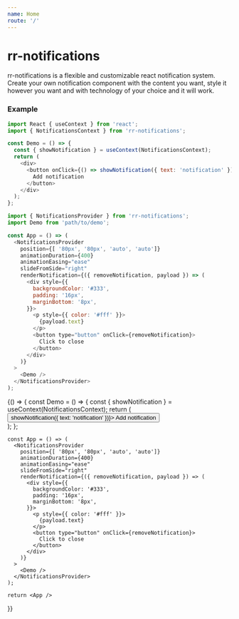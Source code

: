 ```yaml
---
name: Home
route: '/'
---
```


# rr-notifications

rr-notifications is a flexible and customizable react notification system. Create your own notification component with the content you want,
style it however you want and with technology of your choice and it will work.

### Example



```js
import React { useContext } from 'react';
import { NotificationsContext } from 'rr-notifications';

const Demo = () => {
  const { showNotification } = useContext(NotificationsContext);
  return (
    <div>
      <button onClick={() => showNotification({ text: 'notification' })}>
        Add notification
      </button>
    </div>
  );
};
```

```js
import { NotificationsProvider } from 'rr-notifications';
import Demo from 'path/to/demo';

const App = () => (
  <NotificationsProvider
    position={[ '80px', '80px', 'auto', 'auto']}
    animationDuration={400}
    animationEasing="ease"
    slideFromSide="right"
    renderNotification={({ removeNotification, payload }) => (
      <div style={{ 
        backgroundColor: '#333',
        padding: '16px', 
        marginBottom: '8px',
      }}>
        <p style={{ color: '#fff' }}>
          {payload.text}
        </p>
        <button type="button" onClick={removeNotification}>
          Click to close
        </button>
      </div>
    )}
  >
    <Demo />
  </NotificationsProvider>
);
```
<Playground>
  {() => {
    const Demo = () => {
      const { showNotification } = useContext(NotificationsContext);
      return (
        <div>
          <button onClick={() => showNotification({ text: 'notification' })}>
            Add notification
          </button>
        </div>
      );
    };

    const App = () => (
      <NotificationsProvider
        position={[ '80px', '80px', 'auto', 'auto']}
        animationDuration={400}
        animationEasing="ease"
        slideFromSide="right"
        renderNotification={({ removeNotification, payload }) => (
          <div style={{ 
            backgroundColor: '#333',
            padding: '16px', 
            marginBottom: '8px',
          }}>
            <p style={{ color: '#fff' }}>
              {payload.text}
            </p>
            <button type="button" onClick={removeNotification}>
              Click to close
            </button>
          </div>
        )}
      >
        <Demo />
      </NotificationsProvider>
    );

    return <App />
  }}
</Playground>